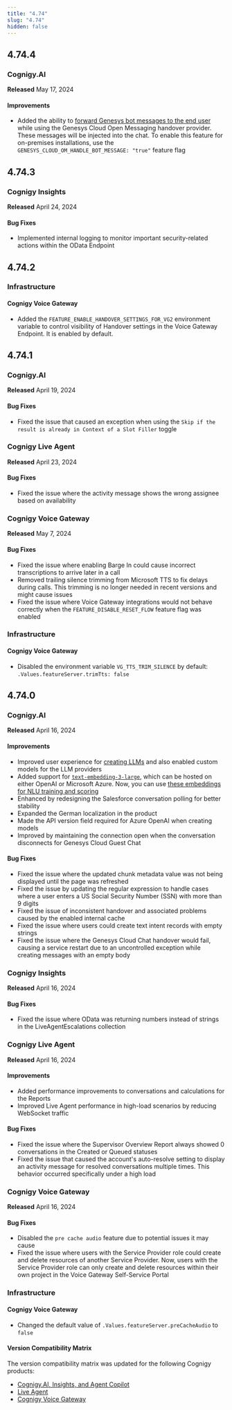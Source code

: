 ```yaml
---
title: "4.74"
slug: "4.74"
hidden: false
---
```



<ReleaseNotesUpdateForSocketioWebchatEndpoints/>

<ReleaseNotesCognigyJourneysRemoval/>

<ReleaseNotesWeaviateToQdrant/>

## 4.74.4

### Cognigy.AI

**Released** May 17, 2024

#### Improvements

- Added the ability to [forward Genesys bot messages to the end user](/ai/escalate/handover-reference/genesys-cloud-open-messaging) while using the Genesys Cloud Open Messaging handover provider. These messages will be injected into the chat. To enable this feature for on-premises installations, use the `GENESYS_CLOUD_OM_HANDLE_BOT_MESSAGE: "true"` feature flag

## 4.74.3

### Cognigy Insights

**Released** April 24, 2024

#### Bug Fixes

- Implemented internal logging to monitor important security-related actions within the OData Endpoint

## 4.74.2

### Infrastructure

#### Cognigy Voice Gateway

- Added the `FEATURE_ENABLE_HANDOVER_SETTINGS_FOR_VG2` environment variable to control visibility of Handover settings in the Voice Gateway Endpoint. It is enabled by default.

## 4.74.1

### Cognigy.AI

**Released** April 19, 2024

#### Bug Fixes

- Fixed the issue that caused an exception when using the `Skip if the result is already in Context of a Slot Filler` toggle

### Cognigy Live Agent

**Released** April 23, 2024

#### Bug Fixes

- Fixed the issue where the activity message shows the wrong assignee based on availability

### Cognigy Voice Gateway

**Released** May 7, 2024

#### Bug Fixes

- Fixed the issue where enabling Barge In could cause incorrect transcriptions to arrive later in a call
- Removed trailing silence trimming from Microsoft TTS to fix delays during calls. This trimming is no longer needed in recent versions and might cause issues
- Fixed the issue where Voice Gateway integrations would not behave correctly when the `FEATURE_DISABLE_RESET_FLOW` feature flag was enabled

### Infrastructure

#### Cognigy Voice Gateway

- Disabled the environment variable `VG_TTS_TRIM_SILENCE` by default: `.Values.featureServer.trimTts: false`

## 4.74.0

### Cognigy.AI

**Released** April 16, 2024

#### Improvements

- Improved user experience for [creating LLMs](/ai/agents/develop/gen-ai-and-llms/llms#model-types) and also enabled custom models for the LLM providers
- Added support for [`text-embedding-3-large`](/ai/agents/develop/gen-ai-and-llms/model-support-by-feature), which can be hosted on either OpenAI or Microsoft Azure. Now, you can use [these embeddings for NLU training and scoring](/ai/platform-features/nlu/external/nlu-connectors/overview)
- Enhanced by redesigning the Salesforce conversation polling for better stability
- Expanded the German localization in the product
- Made the API version field required for Azure OpenAI when creating models
- Improved by maintaining the connection open when the conversation disconnects for Genesys Cloud Guest Chat

#### Bug Fixes

- Fixed the issue where the updated chunk metadata value was not being displayed until the page was refreshed
- Fixed the issue by updating the regular expression to handle cases where a user enters a US Social Security Number (SSN) with more than 9 digits
- Fixed the issue of inconsistent handover and associated problems caused by the enabled internal cache
- Fixed the issue where users could create text intent records with empty strings
- Fixed the issue where the Genesys Cloud Chat handover would fail, causing a service restart due to an uncontrolled exception while creating messages with an empty body

### Cognigy Insights

**Released** April 16, 2024

#### Bug Fixes

- Fixed the issue where OData was returning numbers instead of strings in the LiveAgentEscalations collection

### Cognigy Live Agent

**Released** April 16, 2024

#### Improvements

- Added performance improvements to conversations and calculations for the Reports
- Improved Live Agent performance in high-load scenarios by reducing WebSocket traffic

#### Bug Fixes

- Fixed the issue where the Supervisor Overview Report always showed 0 conversations in the Created or Queued statuses
- Fixed the issue that caused the account's auto-resolve setting to display an activity message for resolved conversations multiple times. This behavior occurred specifically under a high load

### Cognigy Voice Gateway

**Released** April 16, 2024

#### Bug Fixes

- Disabled the `pre cache audio` feature due to potential issues it may cause
- Fixed the issue where users with the Service Provider role could create and delete resources of another Service Provider. Now, users with the Service Provider role can only create and delete resources within their own project in the Voice Gateway Self-Service Portal

### Infrastructure

#### Cognigy Voice Gateway

- Changed the default value of `.Values.featureServer.preCacheAudio` to `false`

#### Version Compatibility Matrix

The version compatibility matrix was updated for the following Cognigy products:

- [Cognigy.AI, Insights, and Agent Copilot](/ai/administer/installation/version-compatibility-matrix)
- [Live Agent](/live-agent/installation/deployment/version-compatibility-matrix)
- [Cognigy Voice Gateway](/voice-gateway/installation/version-compatibility-matrix)